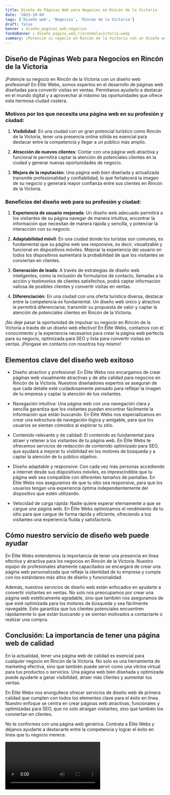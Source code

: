 ```yaml
---
title: Diseño de Páginas Web para Negocios en Rincón de la Victoria
date: '2023-10-04'
tags: ['Diseño web', 'Negocios', 'Rincón de la Victoria']
draft: false
banner : diseño_paginas_web_negocios
fondoBanner : diseño_pagina_web_rincóndelavictoria.webp
summary: ¡Potencie su negocio en Rincón de la Victoria con un diseño web profesional! En Élite Webs, somos expertos en el desarrollo de páginas web diseñadas para convertir visitas en ventas. Permítanos ayudarlo a destacar en el mundo digital y a aprovechar al máximo las oportunidades que ofrece esta hermosa ciudad costera.
---
```


## Diseño de Páginas Web para Negocios en Rincón de la Victoria

¡Potencie su negocio en Rincón de la Victoria con un diseño web profesional! En Élite Webs, somos expertos en el desarrollo de páginas web diseñadas para convertir visitas en ventas. Permítanos ayudarlo a destacar en el mundo digital y a aprovechar al máximo las oportunidades que ofrece esta hermosa ciudad costera.

### Motivos por los que necesita una página web en su profesión y ciudad:

1. **Visibilidad**: En una ciudad con un gran potencial turístico como Rincón de la Victoria, tener una presencia online sólida es esencial para destacar entre la competencia y llegar a un público más amplio.

2. **Atracción de nuevos clientes**: Contar con una página web atractiva y funcional le permitirá captar la atención de potenciales clientes en la ciudad y generar nuevas oportunidades de negocio.

3. **Mejora de la reputación**: Una página web bien diseñada y actualizada transmite profesionalidad y confiabilidad, lo que fortalecerá la imagen de su negocio y generará mayor confianza entre sus clientes en Rincón de la Victoria.

### Beneficios del diseño web para su profesión y ciudad:

1. **Experiencia de usuario mejorada**: Un diseño web adecuado permitirá a los visitantes de su página navegar de manera intuitiva, encontrar la información que necesitan de manera rápida y sencilla, y potenciar la interacción con su negocio.

2. **Adaptabilidad móvil**: En una ciudad donde los turistas son comunes, es fundamental que su página web sea responsive, es decir, visualizable y funcional en dispositivos móviles. Mejorar la experiencia del usuario en todos los dispositivos aumentará la probabilidad de que los visitantes se conviertan en clientes.

3. **Generación de leads**: A través de estrategias de diseño web inteligentes, como la inclusión de formularios de contacto, llamadas a la acción y testimonios de clientes satisfechos, podrá captar información valiosa de posibles clientes y convertir visitas en ventas.

4. **Diferenciación**: En una ciudad con una oferta turística diversa, destacar entre la competencia es fundamental. Un diseño web único y atractivo le permitirá diferenciarse, transmitir su propuesta de valor y captar la atención de potenciales clientes en Rincón de la Victoria.

¡No deje pasar la oportunidad de impulsar su negocio en Rincón de la Victoria a través de un diseño web efectivo! En Élite Webs, contamos con el conocimiento y la experiencia necesarios para crear la página web perfecta para su negocio, optimizada para SEO y lista para convertir visitas en ventas. ¡Póngase en contacto con nosotros hoy mismo!

<GifSeo />

<Cta />

## Elementos clave del diseño web exitoso

- Diseño atractivo y profesional: En Élite Webs nos encargamos de crear páginas web visualmente atractivas y de alta calidad para negocios en Rincón de la Victoria. Nuestros diseñadores expertos se aseguran de que cada detalle esté cuidadosamente pensado para reflejar la imagen de tu empresa y captar la atención de tus visitantes.

- Navegación intuitiva: Una página web con una navegación clara y sencilla garantiza que los visitantes puedan encontrar fácilmente la información que están buscando. En Élite Webs nos especializamos en crear una estructura de navegación lógica y amigable, para que los usuarios se sientan cómodos al explorar tu sitio.

- Contenido relevante y de calidad: El contenido es fundamental para atraer y retener a los visitantes de tu página web. En Élite Webs te ofrecemos servicios de redacción de contenido optimizado para SEO, que ayudará a mejorar tu visibilidad en los motores de búsqueda y a captar la atención de tu público objetivo.

- Diseño adaptable y responsive: Con cada vez más personas accediendo a internet desde sus dispositivos móviles, es imprescindible que tu página web sea compatible con diferentes tamaños de pantallas. En Élite Webs nos aseguramos de que tu sitio sea responsive, para que los usuarios tengan una experiencia óptima independientemente del dispositivo que estén utilizando.

- Velocidad de carga rápida: Nadie quiere esperar eternamente a que se cargue una página web. En Élite Webs optimizamos el rendimiento de tu sitio para que cargue de forma rápida y eficiente, ofreciendo a tus visitantes una experiencia fluida y satisfactoria.

## Cómo nuestro servicio de diseño web puede ayudar

En Élite Webs entendemos la importancia de tener una presencia en línea efectiva y atractiva para los negocios en Rincón de la Victoria. Nuestro equipo de profesionales altamente capacitados se encargará de crear una página web personalizada que refleje la identidad de tu empresa y cumpla con los estándares más altos de diseño y funcionalidad.

Además, nuestros servicios de diseño web están enfocados en ayudarte a convertir visitantes en ventas. No solo nos preocupamos por crear una página web estéticamente agradable, sino que también nos aseguramos de que esté optimizada para los motores de búsqueda y sea fácilmente navegable. Esto garantiza que tus clientes potenciales encuentren rápidamente lo que están buscando y se sientan motivados a contactarte o realizar una compra.

## Conclusión: La importancia de tener una página web de calidad

En la actualidad, tener una página web de calidad es esencial para cualquier negocio en Rincón de la Victoria. No solo es una herramienta de marketing efectiva, sino que también puede servir como una vitrina virtual para tus productos o servicios. Una página web bien diseñada y optimizada puede ayudarte a ganar visibilidad, atraer más clientes y aumentar tus ventas.

En Élite Webs nos enorgullece ofrecer servicios de diseño web de primera calidad que cumplen con todos los elementos clave para el éxito en línea. Nuestro enfoque se centra en crear páginas web atractivas, funcionales y optimizadas para SEO, que no solo atraigan visitantes, sino que también los conviertan en clientes.

No te conformes con una página web genérica. Contrata a Élite Webs y déjanos ayudarte a destacarte entre la competencia y lograr el éxito en línea que tu negocio merece.

<Video />

<CtaBot job='Negocios' city='Rincón de la Victoria'/>

<Gmaps query='Rincón de la Victoria+españa+maps' />